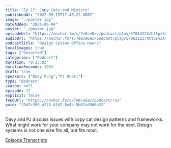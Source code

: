 ```yaml
---
title: "Ep 17: Copy Cats and Mimicry"
publishedAt: "2022-09-15T17:40:22.000Z"
image: "./poster.jpg"
dateAdded: "2025-06-04"
poster: "./poster.jpg"
episodeUrl: "https://anchor.fm/s/7e0ce6ac/podcast/play/57063223/https%3A%2F%2Fd3ctxlq1ktw2nl.cloudfront.net%2Fstaging%2F2022-8-4%2F283946543-44100-2-8d9bfbafbf0b1.m4a"
audioUrl: "https://anchor.fm/s/7e0ce6ac/podcast/play/57063223/https%3A%2F%2Fd3ctxlq1ktw2nl.cloudfront.net%2Fstaging%2F2022-8-4%2F283946543-44100-2-8d9bfbafbf0b1.m4a"
podcastTitle: "Design System Office Hours"
localImages: true
tags: ["Unsorted"]
categories: ["Podcast"]
duration: "0:33:03"
durationSeconds: 1983
draft: true
speakers: ["Davy Fung","PJ Onori"]
type: "podcast"
season: null
episode: 17
explicit: false
feedUrl: "https://anchor.fm/s/7e0ce6ac/podcast/rss"
guid: "25d7c399-a223-4f42-8e4b-5b02ad366a32"
---
```

Davy and PJ discuss issues with copy cat design patterns and frameworks. What might work for your company may not work for the next. Design systems is not one size fits all, but fits most.

[Episode Transcripts](https://docs.google.com/document/d/1eBPOj7pQJBKCsc4uWlMM1XwwfTOLiK7Av_qEbwu2F_M/edit?usp=sharing)
